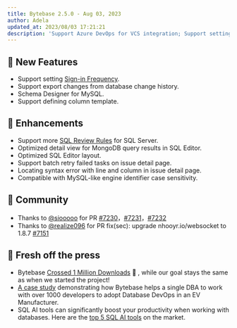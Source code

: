 ```yaml
---
title: Bytebase 2.5.0 - Aug 03, 2023
author: Adela
updated_at: 2023/08/03 17:21:21
description: 'Support Azure DevOps for VCS integration; Support setting Sign-in Frequency'
---
```



## 🚀 New Features

- Support setting [Sign-in Frequency](/administration/sign-in-restriction/#sign-in-frequency).
- Support export changes from database change history.
- Schema Designer for MySQL.
- Support defining column template.

## 🎄 Enhancements

- Support more [SQL Review Rules](/sql-review/review-rules/) for SQL Server.
- Optimized detail view for MongoDB query results in SQL Editor.
- Optimized SQL Editor layout.
- Support batch retry failed tasks on issue detail page.
- Locating syntax error with line and column in issue detail page.
- Compatible with MySQL-like engine identifier case sensitivity.

## 🎠 Community

- Thanks to [@siooooo](https://github.com/siooooo) for PR [#7230](https://github.com/bytebase/bytebase/pull/7230)，[#7231](https://github.com/bytebase/bytebase/pull/7231)，[#7232](https://github.com/bytebase/bytebase/pull/7232)
- Thanks to [@realize096](https://github.com/realize096) for PR fix(sec): upgrade nhooyr.io/websocket to 1.8.7 [#7151](https://github.com/bytebase/bytebase/pull/7151)

## 📰 Fresh off the press

- Bytebase [Crossed 1 Million Downloads](https://www.bytebase.com/blog/one-million-downloads/) 🎉 , while our goal stays the same as when we started the project!
- [A case study](https://www.bytebase.com/blog/ev-manufacturer-case-study/) demonstrating how Bytebase helps a single DBA to work with over 1000 developers to adopt Database DevOps in an EV Manufacturer.
- SQL AI tools can significantly boost your productivity when working with databases. Here are the [top 5 SQL AI tools](https://www.bytebase.com/blog/top-sql-ai-tools/) on the market.

<InstallUpgrade />
